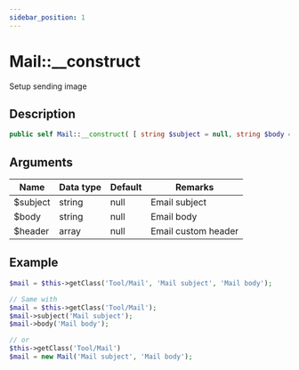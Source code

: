 ```yaml
---
sidebar_position: 1
---
```


# Mail::__construct

Setup sending image

## Description

```php
public self Mail::__construct( [ string $subject = null, string $body = null, array $header = null ] )
```

## Arguments

| Name     | Data type | Default | Remarks             |
| -------- | --------- | ------- | ------------------- |
| $subject | string    | null    | Email subject       |
| $body    | string    | null    | Email body          |
| $header  | array     | null    | Email custom header |


## Example

```php title="Controller"
$mail = $this->getClass('Tool/Mail', 'Mail subject', 'Mail body');

// Same with
$mail = $this->getClass('Tool/Mail');
$mail->subject('Mail subject');
$mail->body('Mail body');

// or
$this->getClass('Tool/Mail')
$mail = new Mail('Mail subject', 'Mail body');
```